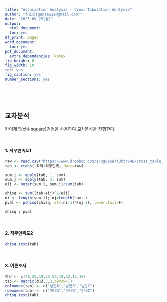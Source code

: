 ```yaml
---
title: "Association Analysis - Cross-Tabulation Analysis"
author: "최호진(gansaw12@gmail.com)"
date: "2023.09.25(월)"
output:
  html_document:
  toc: yes
df_print: paged
word_document:
  toc: yes
pdf_document:
  extra_dependencies: kotex
fig_height: 6
fig_width: 10
toc: yes
fig_caption: yes
number_sections: yes
---
```


<br>
<br>



## 교차분석
카이제곱(chi-square)검정을 사용하여 교차분석을 진행한다.

<br>

#### 1. 직무만족도1
```r
raw <- read.csv("https://www.dropbox.com/s/xg6z6a7t3ktr646/cross_table_1.csv?dl=1", header=F, col.names=c("학력","직무만족","연령분류","보수","대인관계"))
tab <- xtabs(~학력+직무만족, data=raw)

sum.i <- apply(tab, 1, sum)
sum.j <- apply(tab, 2, sum)
eij <- outer(sum.i, sum.j)/sum(tab)

chisq <- sum((tab-eij)^2/eij)
ni <- length(sum.i); nj=length(sum.j)
pval <- pchisq(chisq, df=(ni-1)*(nj-1), lower.tail=F)

chisq ; pval
```

<br>

#### 2. 직무만족도2
```R
chisq.test(tab)
```

<br>

#### 3. 여론조사
```r
정당 <- c(48,29,19,35,59,19,22,15,18)
tab <- matrix(정당,3,3,byrow=T)
colnames(tab) <- c("남편A","남편B","남편C")
rownames(tab) <- c("아내A","아내B","아내C")
chisq.test(tab)
```
